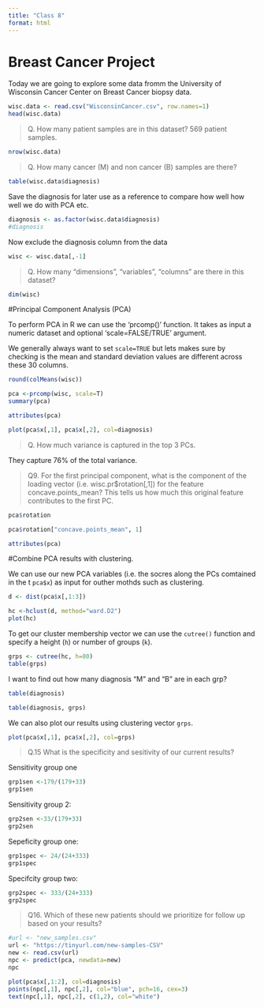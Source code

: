 ```yaml
---
title: "Class 8"
format: html
---
```


# Breast Cancer Project

Today we are going to explore some data fromm the University of Wisconsin Cancer Center on Breast Cancer biopsy data. 

```r
wisc.data <- read.csv("WisconsinCancer.csv", row.names=1)
head(wisc.data)
```

> Q. How many patient samples are in this dataset? 
569 patient samples. 

```r
nrow(wisc.data)
```

> Q. How many cancer (M) and non cancer (B) samples are there? 

```r
table(wisc.data$diagnosis)
```

Save the diagnosis for later use as a reference to compare how well how well we do with PCA etc. 

```r
diagnosis <- as.factor(wisc.data$diagnosis)
#diagnosis
```

Now exclude the diagnosis column from the data 

```r
wisc <- wisc.data[,-1]
```


> Q. How many "dimensions", "variables", "columns" are there in this dataset?  

```r
dim(wisc)
```

#Principal Component Analysis (PCA)

To perform PCA in R we can use the 'prcomp()' function. It takes as input a numeric dataset and optional 'scale=FALSE/TRUE' argument. 

We generally always want to set `scale=TRUE` but lets makes sure by checking is the mean and standard deviation values are different across these 30 columns. 

```r
round(colMeans(wisc))
```

```r
pca <-prcomp(wisc, scale=T)
summary(pca)
```

```r
attributes(pca)
```

```r
plot(pca$x[,1], pca$x[,2], col=diagnosis)
```

> Q. How much variance is captured in the top 3 PCs. 

They capture 76% of the total variance. 

> Q9. For the first principal component, what is the component of the loading vector (i.e. wisc.pr$rotation[,1]) for the feature concave.points_mean? This tells us how much this original feature contributes to the first PC.

```r
pca$rotation
```

```r
pca$rotation["concave.points_mean", 1]
```

```r
attributes(pca)
```

#Combine PCA results with clustering. 

We can use our new PCA variables (i.e. the socres along the PCs comtained in the t `pca$x`) as input for outher mothds such as clustering. 

```r
d <- dist(pca$x[,1:3])

hc <-hclust(d, method="ward.D2")
plot(hc)
```
To get our cluster membership vector we can use the `cutree()` function and specify a height (`h`) or number of groups (`k`).

```r
grps <- cutree(hc, h=80)
table(grps)
```

 I want to find out how many diagnosis "M" and "B" are in each grp? 
 
```r
table(diagnosis)
```
 

```r
table(diagnosis, grps)
```

We can also plot our results using clustering vector `grps`. 

```r
plot(pca$x[,1], pca$x[,2], col=grps)
```

> Q.15 What is the specificity and sesitivity of our current results? 

Sensitivity group one
```r
grp1sen <-179/(179+33)
grp1sen
```

Sensitivity group 2: 
```r
grp2sen <-33/(179+33)
grp2sen
```


Sepeficity group one: 
```r
grp1spec <- 24/(24+333)
grp1spec
```

Specifcity group two:
```r
grp2spec <- 333/(24+333)
grp2spec
```

> Q16. Which of these new patients should we prioritize for follow up based on your results?

```r
#url <- "new_samples.csv"
url <- "https://tinyurl.com/new-samples-CSV"
new <- read.csv(url)
npc <- predict(pca, newdata=new)
npc
```


```r
plot(pca$x[,1:2], col=diagnosis)
points(npc[,1], npc[,2], col="blue", pch=16, cex=3)
text(npc[,1], npc[,2], c(1,2), col="white")
```

